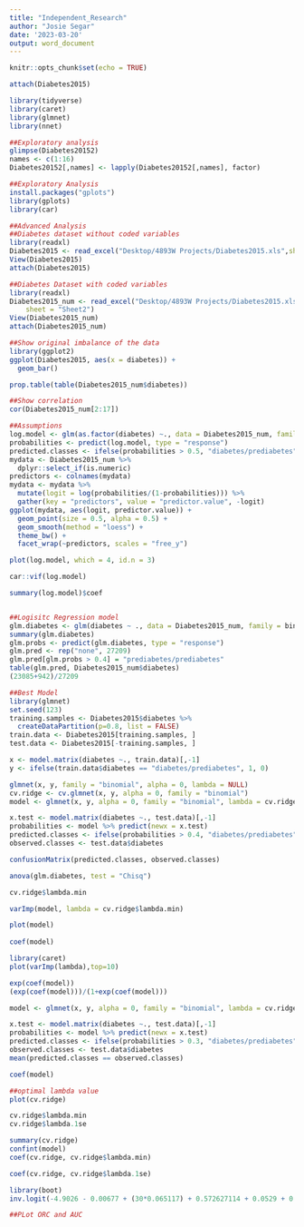 ```yaml
---
title: "Independent_Research"
author: "Josie Segar"
date: '2023-03-20'
output: word_document
---
```


```r
knitr::opts_chunk$set(echo = TRUE)
```

```r
attach(Diabetes2015)

library(tidyverse)
library(caret)
library(glmnet)
library(nnet)

##Exploratory analysis
glimpse(Diabetes20152)
names <- c(1:16)
Diabetes20152[,names] <- lapply(Diabetes20152[,names], factor)

```


```r
##Exploratory Analysis
install.packages("gplots")
library(gplots)
library(car)

##Advanced Analysis
##Diabetes dataset without coded variables
library(readxl)
Diabetes2015 <- read_excel("Desktop/4893W Projects/Diabetes2015.xls",sheet = "Sheet4")
View(Diabetes2015)
attach(Diabetes2015)

##Diabetes Dataset with coded variables
library(readxl)
Diabetes2015_num <- read_excel("Desktop/4893W Projects/Diabetes2015.xls", 
    sheet = "Sheet2")
View(Diabetes2015_num)
attach(Diabetes2015_num)

##Show original imbalance of the data
library(ggplot2)
ggplot(Diabetes2015, aes(x = diabetes)) + 
  geom_bar()

prop.table(table(Diabetes2015_num$diabetes))

##Show correlation
cor(Diabetes2015_num[2:17])

##Assumptions
log.model <- glm(as.factor(diabetes) ~., data = Diabetes2015_num, family = "binomial")
probabilities <- predict(log.model, type = "response")
predicted.classes <- ifelse(probabilities > 0.5, "diabetes/prediabetes", "none")
mydata <- Diabetes2015_num %>%
  dplyr::select_if(is.numeric)
predictors <- colnames(mydata)
mydata <- mydata %>%
  mutate(logit = log(probabilities/(1-probabilities))) %>%
  gather(key = "predictors", value = "predictor.value", -logit)
ggplot(mydata, aes(logit, predictor.value)) + 
  geom_point(size = 0.5, alpha = 0.5) +
  geom_smooth(method = "loess") + 
  theme_bw() +
  facet_wrap(~predictors, scales = "free_y")

plot(log.model, which = 4, id.n = 3)

car::vif(log.model)

summary(log.model)$coef


##Logisitc Regression model
glm.diabetes <- glm(diabetes ~ ., data = Diabetes2015_num, family = binomial)
summary(glm.diabetes)
glm.probs <- predict(glm.diabetes, type = "response")
glm.pred <- rep("none", 27209)
glm.pred[glm.probs > 0.4] = "prediabetes/prediabetes"
table(glm.pred, Diabetes2015_num$diabetes)
(23085+942)/27209

##Best Model
library(glmnet)
set.seed(123)
training.samples <- Diabetes2015$diabetes %>%
  createDataPartition(p=0.8, list = FALSE)
train.data <- Diabetes2015[training.samples, ]
test.data <- Diabetes2015[-training.samples, ]

x <- model.matrix(diabetes ~., train.data)[,-1]
y <- ifelse(train.data$diabetes == "diabetes/prediabetes", 1, 0)

glmnet(x, y, family = "binomial", alpha = 0, lambda = NULL)
cv.ridge <- cv.glmnet(x, y, alpha = 0, family = "binomial")
model <- glmnet(x, y, alpha = 0, family = "binomial", lambda = cv.ridge$lambda.min)

x.test <- model.matrix(diabetes ~., test.data)[,-1]
probabilities <- model %>% predict(newx = x.test)
predicted.classes <- ifelse(probabilities > 0.4, "diabetes/prediabetes", "none")
observed.classes <- test.data$diabetes

confusionMatrix(predicted.classes, observed.classes)

anova(glm.diabetes, test = "Chisq")

cv.ridge$lambda.min

varImp(model, lambda = cv.ridge$lambda.min)

plot(model)
  
coef(model)

library(caret)
plot(varImp(lambda),top=10)

exp(coef(model))
(exp(coef(model)))/(1+exp(coef(model)))

model <- glmnet(x, y, alpha = 0, family = "binomial", lambda = cv.ridge$lambda.1se)

x.test <- model.matrix(diabetes ~., test.data)[,-1]
probabilities <- model %>% predict(newx = x.test)
predicted.classes <- ifelse(probabilities > 0.3, "diabetes/prediabetes", "none")
observed.classes <- test.data$diabetes
mean(predicted.classes == observed.classes)

coef(model)

##optimal lambda value
plot(cv.ridge)

cv.ridge$lambda.min
cv.ridge$lambda.1se

summary(cv.ridge)
confint(model)
coef(cv.ridge, cv.ridge$lambda.min)

coef(cv.ridge, cv.ridge$lambda.1se)

library(boot)
inv.logit(-4.9026 - 0.00677 + (30*0.065117) + 0.572627114 + 0.0529 + 0.2263 + 0.738 + 0.905 + 0.805 + 0.189)

##PLot ORC and AUC

```